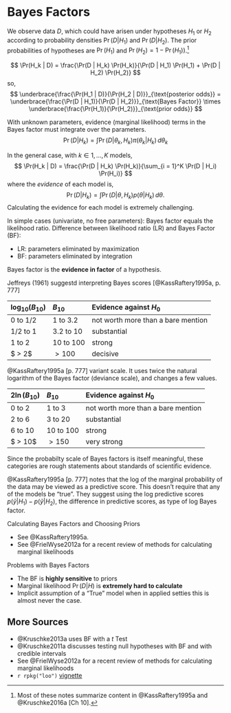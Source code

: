 # Bayes Factors

We observe data $D$, which could have arisen under hypotheses $H_1$ or $H_2$ according to probability densities
$\Pr(D | H_1)$ and $\Pr(D | H_2)$. The prior probabilities of hypotheses are $\Pr(H_1)$ and $\Pr(H_2) = 1 - \Pr(H_1))$.[^bf-sources]

[^bf-sources]: Most of these notes summarize content in @KassRaftery1995a and @Kruschke2016a [Ch 10].

$$
\Pr(H_k | D) = \frac{\Pr(D | H_k) \Pr(H_k)}{\Pr(D | H_1) \Pr(H_1) + \Pr(D | H_2) \Pr(H_2)}
$$
so,
$$
\underbrace{\frac{\Pr(H_1 | D)}{\Pr(H_2 | D)}}_{\text{posterior odds}} = \underbrace{\frac{\Pr(D | H_1)}{\Pr(D | H_2)}}_{\text{Bayes Factor}} \times \underbrace{\frac{\Pr(H_1)}{\Pr(H_2)}}_{\text{prior odds}}
$$

With unknown parameters, evidence (marginal likelihood) terms in the Bayes factor must integrate over the parameters.
$$
\Pr(D | H_k) = \int \Pr(D | \theta_k, H_k) \pi(\theta_k | H_k) \, d\theta_k
$$

In the general case, with $k \in 1, \dots, K$ models,
$$
\Pr(H_k | D) = \frac{\Pr(D | H_k) \Pr(H_k)}{\sum_{i = 1}^K \Pr(D | H_i) \Pr(H_i)}
$$
where the *evidence* of each model is,
$$
\Pr(D | H_k) = \int \Pr(D | \theta, H_k) p(\theta | H_k) \,d\theta .
$$
Calculating the evidence for each model is extremely challenging.


In simple cases (univariate, no free parameters): Bayes factor equals the likelihood ratio.
Difference between likelihood ratio (LR) and Bayes Factor (BF):

- LR: parameters eliminated by maximization
- BF: parameters eliminated by integration

Bayes factor is the **evidence in factor** of a hypothesis.


Jeffreys (1961) suggestd interpreting Bayes scores [@KassRaftery1995a, p. 777]

$\log_{10}(B_{10})$ $B_{10}$          Evidence against $H_0$
------------------- ----------------- ----------------------------------
$0$ to $1/2$        $1$ to $3.2$      not worth more than a bare mention
$1/2$ to $1$        $3.2$ to $10$     substantial
$1$ to $2$          $10$ to $100$     strong
$ > 2$              $> 100$           decisive


@KassRaftery1995a [p. 777] variant scale. It uses twice the natural logarithm of the Bayes factor (deviance scale), and changes a few values.

$2 \ln(B_{10})$     $B_{10}$          Evidence against $H_0$
------------------- ----------------- ----------------------------------
$0$ to $2$          $1$ to $3$        not worth more than a bare mention
$2$ to $6$          $3$ to $20$       substantial
$6$ to $10$         $10$ to $100$     strong
$ > 10$             $> 150$           very strong

Since the probabilty scale of Bayes factors is itself meaningful, these categories are rough statements about standards of scientific evidence.

@KassRaftery1995a [p. 777] notes that the log of the marginal probability of the data may be viewed as a predictive score.
This doesn't require that any of the models be "true".
They suggest using the log predictive scores $p(\tilde{y} | H_1) - p(\tilde{y} | H_2)$, the difference in predictive scores, as type of log Bayes factor.

Calculating Bayes Factors and Choosing Priors

- See @KassRaftery1995a. 
- See @FrielWyse2012a for a recent review of methods for calculating marginal likelihoods

Problems with Bayes Factors

- The BF is **highly sensitive** to priors
- Marginal likelihood $\Pr(D | H)$ is **extremely hard to calculate**
- Implicit assumption of a "True" model when in applied setties this is almost never the case.


## More Sources

- @Kruschke2013a uses BF with a $t$ Test
- @Kruschke2011a discusses testing null hypotheses with BF and with credible intervals
- See @FrielWyse2012a for a recent review of methods for calculating marginal likelihoods
- `r rpkg("loo")` [vignette](https://cran.r-project.org/web/packages/loo/vignettes/loo-example.html)
